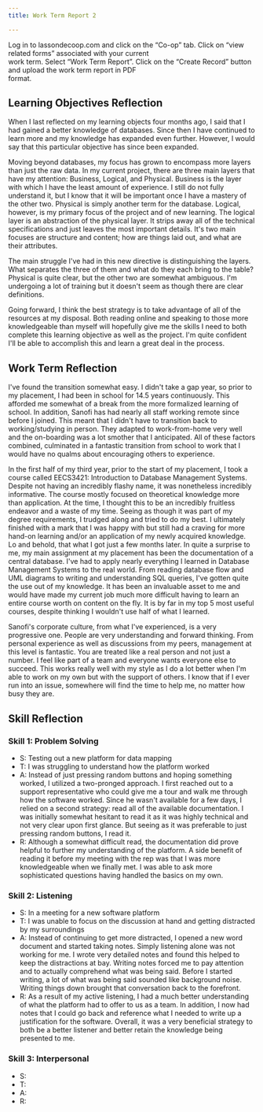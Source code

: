 ```yaml
---
title: Work Term Report 2

---
```

Log in to lassondecoop.com and click on the “Co-op” tab. Click on “view related forms” associated with your current  
work term. Select “Work Term Report”. Click on the “Create Record” button and upload the work term report in PDF  
format.

## Learning Objectives Reflection

When I last reflected on my learning objects four months ago, I said that I had gained a better knowledge of databases. Since then I have continued to learn more and my knowledge has expanded even further. However, I would say that this particular objective has since been expanded.

Moving beyond databases, my focus has grown to encompass more layers than just the raw data. In my current project, there are three main layers that have my attention: Business, Logical, and Physical. Business is the layer with which I have the least amount of experience. I still do not fully understand it, but I know that it will be important once I have a mastery of the other two. Physical is simply another term for the database. Logical, however, is my primary focus of the project and of new learning. The logical layer is an abstraction of the physical layer. It strips away all of the technical specifications and just leaves the most important details. It's two main focuses are structure and content; how are things laid out, and what are their attributes. 

The main struggle I've had in this new directive is distinguishing the layers. What separates the three of them and what do they each bring to the table? Physical is quite clear, but the other two are somewhat ambiguous. I'm undergoing a lot of training but it doesn't seem as though there are clear definitions. 

Going forward, I think the best strategy is to take advantage of all of the resources at my disposal. Both reading online and speaking to those more knowledgeable than myself will hopefully give me the skills I need to both complete this learning objective as well as the project. I'm quite confident I'll be able to accomplish this and learn a great deal in the process.

<div style="page-break-after: always;"></div>

## Work Term Reflection

I've found the transition somewhat easy. I didn't take a gap year, so prior to my placement, I had been in school for 14.5 years continuously. This afforded me somewhat of a break from the more formalized learning of school. In addition, Sanofi has had nearly all staff working remote since before I joined. This meant that I didn't have to transition back to working/studying in person. They adapted to work-from-home very well and the on-boarding was a lot smother that I anticipated. All of these factors combined, culminated in a fantastic transition from school to work that I would have no qualms about encouraging others to experience.

In the first half of my third year, prior to the start of my placement, I took a course called EECS3421: Introduction to Database Management Systems. Despite not having an incredibly flashy name, it was nonetheless incredibly informative. The course mostly focused on theoretical knowledge more than application. At the time, I thought this to be an incredibly fruitless endeavor and a waste of my time. Seeing as though it was part of my degree requirements, I trudged along and tried to do my best. I ultimately finished with a mark that I was happy with but still had a craving for more hand-on learning and/or an application of my newly acquired knowledge. Lo and behold, that what I got just a few months later. In quite a surprise to me, my main assignment at my placement has been the documentation of a central database. I've had to apply nearly everything I learned in Database Management Systems to the real world. From reading database flow and UML diagrams to writing and understanding SQL queries, I've gotten quite the use out of my knowledge. It has been an invaluable asset to me and would have made my current job much more difficult having to learn an entire course worth on content on the fly. It is by far in my top 5 most useful courses, despite thinking I wouldn't use half of what I learned.

Sanofi's corporate culture, from what I've experienced, is a very progressive one. People are very understanding and forward thinking. From personal experience as well as discussions from my peers, management at this level is fantastic. You are treated like a real person and not just a number. I feel like part of a team and everyone wants everyone else to succeed. This works really well with my style as I do a lot better when I'm able to work on my own but with the support of others. I know that if I ever run into an issue, somewhere will find the time to help me, no matter how busy they are.

<div style="page-break-after: always;"></div>

## Skill Reflection

### Skill 1: Problem Solving

* S: Testing out a new platform for data mapping
* T: I was struggling to understand how the platform worked
* A: Instead of just pressing random buttons and hoping something worked, I utilized a two-pronged approach. I first reached out to a support representative who could give me a tour and walk me through how the software worked. Since he wasn't available for a few days, I relied on a second strategy: read all of the available documentation. I was initially somewhat hesitant to read it as it was highly technical and not very clear upon first glance. But seeing as it was preferable to just pressing random buttons, I read it.
* R: Although a somewhat difficult read, the documentation did prove helpful to further my understanding of the platform. A side benefit of reading it before my meeting with the rep was that I was more knowledgeable when we finally met. I was able to ask more sophisticated questions having handled the basics on my own.

### Skill 2: Listening

* S: In a meeting for a new software platform
* T: I was unable to focus on the discussion at hand and getting distracted by my surroundings
* A: Instead of continuing to get more distracted, I opened a new word document and started taking notes. Simply listening alone was not working for me. I wrote very detailed notes and found this helped to keep the distractions at bay. Writing notes forced me to pay attention and to actually comprehend what was being said. Before I started writing, a lot of what was being said sounded like background noise. Writing things down brought that conversation back to the forefront.
* R: As a result of my active listening, I had a much better understanding of what the platform had to offer to us as a team. In addition, I now had notes that I could go back and reference what I needed to write up a justification for the software. Overall, it was a very beneficial strategy to both be a better listener and better retain the knowledge being presented to me.

### Skill 3: Interpersonal

* S: 
* T: 
* A: 
* R: 

<!-- excl. class name. subtitle: <br/><br/>Co-Op Student: QC Data Logistics and Support<br />Sanofi Pasteur<br />Work Terms To Be Completed: 3<br />Term 2 of 3-->

<!-- Download Button Below -->


<Download />